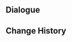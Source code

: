 {{Genius Invokation TCG Stage
|title        = Millennial Pearl Seahorse's Pirouette
|type         = Serious Showdown
|group        = Tavern Challenge
|character    = Finnick
|requirement  = 7
|introduction = "Meow~" "I've heard that some cats can be so enamored with the beauty of the seahorse dancers, that they too wish to study the art of underwater dance. Alas, swimming is a potentially perilous pastime, and normal cats can but be the audience for such stories, and at most, try it out in the bathtub or a fountain..."<br>{{color|bp|Special Rule: "Millennial Pearl Seahorse" gains immunity to Frozen, Stun, Petrification, and deals +1 DMG when "Fontemer Pearl" is attached. When "Fontemer Pearl" reduces DMG from summons, usages are not consumed.}}
|objective_1  = Achieve victory
|reward_1     = Lucky Coin*1000
|lineup       = Millennial Pearl Seahorse#27
}}

==Dialogue==
{{Transclude|Genius Invokation TCG/Stage/Finnick|Millennial Pearl Seahorse's Pirouette}}

==Change History==
{{Change History|4.4}}